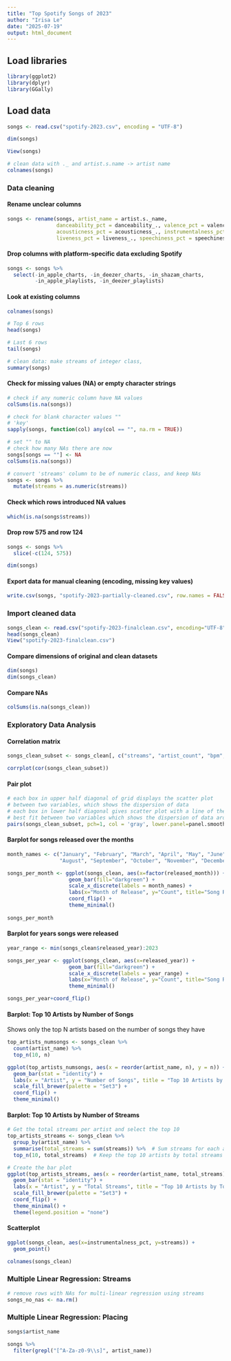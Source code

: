 ```yaml
---
title: "Top Spotify Songs of 2023"
author: "Irisa Le"
date: "2025-07-19"
output: html_document
---
```


## Load libraries
```r
library(ggplot2)
library(dplyr)
library(GGally)
```

## Load data
```r
songs <- read.csv("spotify-2023.csv", encoding = "UTF-8")
```

```r
dim(songs)
```

```r
View(songs)
```

```r
# clean data with ._ and artist.s.name -> artist name
colnames(songs)
```

### Data cleaning
#### Rename unclear columns
```r
songs <- rename(songs, artist_name = artist.s._name,
                danceability_pct = danceability_., valence_pct = valence_., energy_pct = energy_.,          
                acousticness_pct = acousticness_., instrumentalness_pct = instrumentalness_., 
                liveness_pct = liveness_., speechiness_pct = speechiness_.)
```

#### Drop columns with platform-specific data excluding Spotify
```r
songs <- songs %>%
  select(-in_apple_charts, -in_deezer_charts, -in_shazam_charts,
         -in_apple_playlists, -in_deezer_playlists)
```

#### Look at existing columns
```r
colnames(songs)
```

```r
# Top 6 rows
head(songs)
```

```r
# Last 6 rows
tail(songs)
```

```r
# clean data: make streams of integer class,
summary(songs)
```

#### Check for missing values (NA) or empty character strings
```r
# check if any numeric column have NA values
colSums(is.na(songs))
```

```r
# check for blank character values ""
# 'key'
sapply(songs, function(col) any(col == "", na.rm = TRUE))
```

```r
# set "" to NA
# check how many NAs there are now
songs[songs == ""] <- NA
colSums(is.na(songs))
```

```r
# convert 'streams' column to be of numeric class, and keep NAs
songs <- songs %>%
  mutate(streams = as.numeric(streams))
```

#### Check which rows introduced NA values
```r
which(is.na(songs$streams))
```

#### Drop row 575 and row 124
```r
songs <- songs %>%
  slice(-c(124, 575))
```

```r
dim(songs)
```

#### Export data for manual cleaning (encoding, missing key values)
```r
write.csv(songs, "spotify-2023-partially-cleaned.csv", row.names = FALSE)
```

### Import cleaned data
```r
songs_clean <- read.csv("spotify-2023-finalclean.csv", encoding="UTF-8")
head(songs_clean)
View("spotify-2023-finalclean.csv")
```

#### Compare dimensions of original and clean datasets
```r
dim(songs)
dim(songs_clean)
```

#### Compare NAs
```r
colSums(is.na(songs_clean))
```

### Exploratory Data Analysis
#### Correlation matrix
```r
songs_clean_subset <- songs_clean[, c("streams", "artist_count", "bpm", "danceability_pct", "energy_pct", "valence_pct", "acousticness_pct", "instrumentalness_pct", "liveness_pct", "speechiness_pct")]

corrplot(cor(songs_clean_subset))
```

#### Pair plot
```r
# each box in upper half diagonal of grid displays the scatter plot
# between two variables, which shows the dispersion of data
# each box in lower half diagonal gives scatter plot with a line of the
# best fit between two variables which shows the dispersion of data around the line
pairs(songs_clean_subset, pch=1, col = 'gray', lower.panel=panel.smooth)
```

#### Barplot for songs released over the months
```r
month_names <- c("January", "February", "March", "April", "May", "June", "July", 
                 "August", "September", "October", "November", "December")

songs_per_month <- ggplot(songs_clean, aes(x=factor(released_month))) +
                    geom_bar(fill="darkgreen") +
                    scale_x_discrete(labels = month_names) +
                    labs(x="Month of Release", y="Count", title="Song Releases by Month")  +
                    coord_flip() +
                    theme_minimal()
                    
songs_per_month
```

#### Barplot for years songs were released
```r
year_range <- min(songs_clean$released_year):2023

songs_per_year <- ggplot(songs_clean, aes(x=released_year)) +
                    geom_bar(fill="darkgreen") +
                    scale_x_discrete(labels = year_range) +
                    labs(x="Month of Release", y="Count", title="Song Releases by Year") +
                    theme_minimal()

songs_per_year+coord_flip()
```

#### Barplot: Top 10 Artists by Number of Songs
Shows only the top N artists based on the number of songs they have
```r
top_artists_numsongs <- songs_clean %>%
  count(artist_name) %>%
  top_n(10, n)  

ggplot(top_artists_numsongs, aes(x = reorder(artist_name, n), y = n)) +
  geom_bar(stat = "identity") +
  labs(x = "Artist", y = "Number of Songs", title = "Top 10 Artists by Number of Top Songs") +
  scale_fill_brewer(palette = "Set3") +  
  coord_flip() +  
  theme_minimal()
```
#### Barplot: Top 10 Artists by Number of Streams
```r
# Get the total streams per artist and select the top 10
top_artists_streams <- songs_clean %>%
  group_by(artist_name) %>%
  summarise(total_streams = sum(streams)) %>%  # Sum streams for each artist
  top_n(10, total_streams)  # Keep the top 10 artists by total streams

# Create the bar plot
ggplot(top_artists_streams, aes(x = reorder(artist_name, total_streams), y = total_streams, fill = artist_name)) +
  geom_bar(stat = "identity") +
  labs(x = "Artist", y = "Total Streams", title = "Top 10 Artists by Total Streams") +
  scale_fill_brewer(palette = "Set3") +  
  coord_flip() +  
  theme_minimal() +
  theme(legend.position = "none") 
```

#### Scatterplot
```r
ggplot(songs_clean, aes(x=instrumentalness_pct, y=streams)) +
  geom_point()
```

```r
colnames(songs_clean)
```

### Multiple Linear Regression: Streams
```r
# remove rows with NAs for multi-linear regression using streams
songs_no_nas <- na.rm()
```

### Multiple Linear Regression: Placing


```r
songs$artist_name
```

```r
songs %>%
  filter(grepl("[^A-Za-z0-9\\s]", artist_name))
```


















